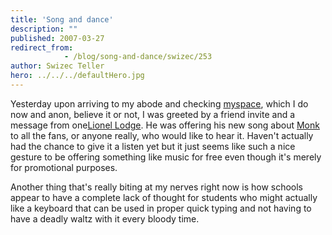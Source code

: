 ```yaml
---
title: 'Song and dance'
description: ""
published: 2007-03-27
redirect_from: 
            - /blog/song-and-dance/swizec/253
author: Swizec Teller
hero: ../../../defaultHero.jpg
---
```

Yesterday upon arriving to my abode and checking [myspace](http://myspace.com/swizec), which I do now and anon, believe it or not, I was greeted by a friend invite and a message from one[Lionel Lodge](http://profile.myspace.com/index.cfm?fuseaction=user.viewprofile&friendid=58513191). He was offering his new song about [Monk](http://en.wikipedia.org/wiki/Adrian_Monk) to all the fans, or anyone really, who would like to hear it. Haven't actually had the chance to give it a listen yet but it just seems like such a nice gesture to be offering something like music for free even though it's merely for promotional purposes.

Another thing that's really biting at my nerves right now is how schools appear to have a complete lack of thought for students who might actually like a keyboard that can be used in proper quick typing and not having to have a deadly waltz with it every bloody time.